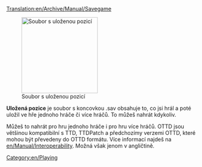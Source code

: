 [[Translation:en/Archive/Manual/Savegame]]

[[File:en/Savecode.png|200px|thumb|right|Soubor s uloženou pozicí]]

'''Uložená pozice''' je soubor s koncovkou .sav obsahuje to, co jsi hrál a poté uložil ve hře jednoho hráče či více hráčů.
To můžeš nahrát kdykoliv. 

Můžeš to nahrát pro hru jednoho hráče i pro hru více hráčů.
OTTD jsou většinou kompatibilní s TTD, TTDPatch a předchozímy verzemi OTTD, které mohou být převedeny do OTTD formátu. Více informací najdeš na [[en/Manual/Interoperability]]. Možná však jenom v angličtině.

[[Category:en/Playing]]